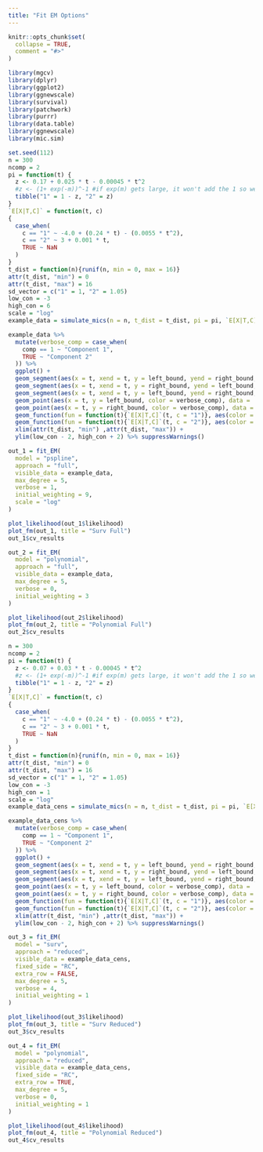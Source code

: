 ```yaml
---
title: "Fit EM Options"
---
```


```r
knitr::opts_chunk$set(
  collapse = TRUE,
  comment = "#>"
)
```

```r
library(mgcv)
library(dplyr)
library(ggplot2)
library(ggnewscale)
library(survival)
library(patchwork)
library(purrr)
library(data.table)
library(ggnewscale)
library(mic.sim)
```

```r
set.seed(112)
n = 300
ncomp = 2
pi = function(t) {
  z <- 0.17 + 0.025 * t - 0.00045 * t^2
  #z <- (1+ exp(-m))^-1 #if exp(m) gets large, it won't add the 1 so we write like this
  tibble("1" = 1 - z, "2" = z)
}
`E[X|T,C]` = function(t, c)
{
  case_when(
    c == "1" ~ -4.0 + (0.24 * t) - (0.0055 * t^2),
    c == "2" ~ 3 + 0.001 * t,
    TRUE ~ NaN
  )
}
t_dist = function(n){runif(n, min = 0, max = 16)}
attr(t_dist, "min") = 0
attr(t_dist, "max") = 16
sd_vector = c("1" = 1, "2" = 1.05)
low_con = -3
high_con = 6
scale = "log"
example_data = simulate_mics(n = n, t_dist = t_dist, pi = pi, `E[X|T,C]` = `E[X|T,C]`, sd_vector = sd_vector, covariate_list = NULL, covariate_effect_vector = c(0), low_con = low_con, high_con = high_con, scale = "log") %>% suppressMessages()
```

```r
example_data %>% 
  mutate(verbose_comp = case_when(
    comp == 1 ~ "Component 1",
    TRUE ~ "Component 2"
  )) %>% 
  ggplot() +
  geom_segment(aes(x = t, xend = t, y = left_bound, yend = right_bound, color = verbose_comp), data = (. %>% filter(left_bound != -Inf & right_bound != Inf)), alpha = 0.3) +
  geom_segment(aes(x = t, xend = t, y = right_bound, yend = left_bound, color = verbose_comp), data = (. %>% filter(left_bound == -Inf) %>% mutate(left_bound = low_con - 2)), arrow = arrow(length = unit(0.03, "npc")), alpha = 0.3) +
  geom_segment(aes(x = t, xend = t, y = left_bound, yend = right_bound, color = verbose_comp), data = (. %>% filter(right_bound == Inf) %>% mutate(right_bound = high_con + 2)), arrow = arrow(length = unit(0.03, "npc")), alpha = 0.3) +
  geom_point(aes(x = t, y = left_bound, color = verbose_comp), data = . %>% filter(left_bound != -Inf), alpha = 0.3) +
  geom_point(aes(x = t, y = right_bound, color = verbose_comp), data = . %>% filter(right_bound != Inf), alpha = 0.3) +
  geom_function(fun = function(t){`E[X|T,C]`(t, c = "1")}, aes(color = "Component 1 Mean")) +
  geom_function(fun = function(t){`E[X|T,C]`(t, c = "2")}, aes(color = "Component 2 Mean")) +
  xlim(attr(t_dist, "min") ,attr(t_dist, "max")) +
  ylim(low_con - 2, high_con + 2) %>% suppressWarnings()
```

```r
out_1 = fit_EM(
  model = "pspline",
  approach = "full",
  visible_data = example_data,
  max_degree = 5,
  verbose = 1,
  initial_weighting = 9,
  scale = "log"
)

plot_likelihood(out_1$likelihood)
plot_fm(out_1, title = "Surv Full")
out_1$cv_results
```

```r
out_2 = fit_EM(
  model = "polynomial",
  approach = "full",
  visible_data = example_data,
  max_degree = 5,
  verbose = 0,
  initial_weighting = 3
)

plot_likelihood(out_2$likelihood)
plot_fm(out_2, title = "Polynomial Full")
out_2$cv_results
```


```r
n = 300
ncomp = 2
pi = function(t) {
  z <- 0.07 + 0.03 * t - 0.00045 * t^2
  #z <- (1+ exp(-m))^-1 #if exp(m) gets large, it won't add the 1 so we write like this
  tibble("1" = 1 - z, "2" = z)
}
`E[X|T,C]` = function(t, c)
{
  case_when(
    c == "1" ~ -4.0 + (0.24 * t) - (0.0055 * t^2),
    c == "2" ~ 3 + 0.001 * t,
    TRUE ~ NaN
  )
}
t_dist = function(n){runif(n, min = 0, max = 16)}
attr(t_dist, "min") = 0
attr(t_dist, "max") = 16
sd_vector = c("1" = 1, "2" = 1.05)
low_con = -3
high_con = 1
scale = "log"
example_data_cens = simulate_mics(n = n, t_dist = t_dist, pi = pi, `E[X|T,C]` = `E[X|T,C]`, sd_vector = sd_vector, covariate_list = NULL, covariate_effect_vector = c(0), low_con = low_con, high_con = high_con, scale = "log") %>% suppressMessages()
```

```r
example_data_cens %>% 
  mutate(verbose_comp = case_when(
    comp == 1 ~ "Component 1",
    TRUE ~ "Component 2"
  )) %>% 
  ggplot() +
  geom_segment(aes(x = t, xend = t, y = left_bound, yend = right_bound, color = verbose_comp), data = (. %>% filter(left_bound != -Inf & right_bound != Inf)), alpha = 0.3) +
  geom_segment(aes(x = t, xend = t, y = right_bound, yend = left_bound, color = verbose_comp), data = (. %>% filter(left_bound == -Inf) %>% mutate(left_bound = low_con - 2)), arrow = arrow(length = unit(0.03, "npc")), alpha = 0.3) +
  geom_segment(aes(x = t, xend = t, y = left_bound, yend = right_bound, color = verbose_comp), data = (. %>% filter(right_bound == Inf) %>% mutate(right_bound = high_con + 2)), arrow = arrow(length = unit(0.03, "npc")), alpha = 0.3) +
  geom_point(aes(x = t, y = left_bound, color = verbose_comp), data = . %>% filter(left_bound != -Inf), alpha = 0.3) +
  geom_point(aes(x = t, y = right_bound, color = verbose_comp), data = . %>% filter(right_bound != Inf), alpha = 0.3) +
  geom_function(fun = function(t){`E[X|T,C]`(t, c = "1")}, aes(color = "Component 1 Mean")) +
  geom_function(fun = function(t){`E[X|T,C]`(t, c = "2")}, aes(color = "Component 2 Mean")) +
  xlim(attr(t_dist, "min") ,attr(t_dist, "max")) +
  ylim(low_con - 2, high_con + 2) %>% suppressWarnings()
```








```r
out_3 = fit_EM(
  model = "surv",
  approach = "reduced",
  visible_data = example_data_cens,
  fixed_side = "RC",
  extra_row = FALSE,
  max_degree = 5,
  verbose = 4,
  initial_weighting = 1
)

plot_likelihood(out_3$likelihood)
plot_fm(out_3, title = "Surv Reduced")
out_3$cv_results
```


```r
out_4 = fit_EM(
  model = "polynomial",
  approach = "reduced",
  visible_data = example_data_cens,
  fixed_side = "RC",
  extra_row = TRUE,
  max_degree = 5,
  verbose = 0,
  initial_weighting = 1
)

plot_likelihood(out_4$likelihood)
plot_fm(out_4, title = "Polynomial Reduced")
out_4$cv_results
```
